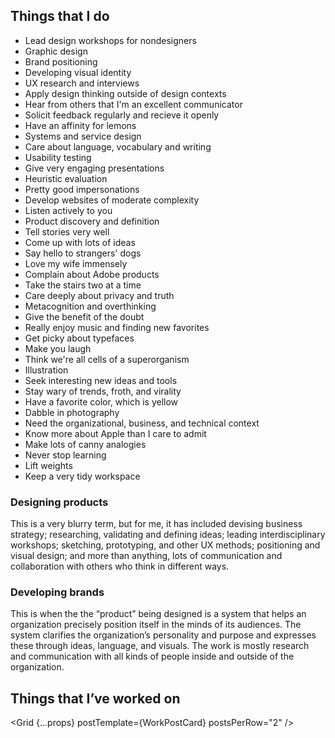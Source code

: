 

## Things that I do


<WidthBleeder>
<TagRiver>


- Lead design workshops for nondesigners
- Graphic design
- Brand positioning
- Developing visual identity
- UX research and interviews
- Apply design thinking outside of design contexts
- Hear from others that I'm an excellent communicator
- Solicit feedback regularly and recieve it openly
- Have an affinity for lemons
- Systems and service design
- Care about language, vocabulary and writing
- Usability testing
- Give very engaging presentations
- Heuristic evaluation
- Pretty good impersonations
- Develop websites of moderate complexity
- Listen actively to you
- Product discovery and definition
- Tell stories very well
- Come up with lots of ideas
- Say hello to strangers' dogs
- Love my wife immensely
- Complain about Adobe products
- Take the stairs two at a time
- Care deeply about privacy and truth
- Metacognition and overthinking
- Give the benefit of the doubt
- Really enjoy music and finding new favorites
- Get picky about typefaces
- Make you laugh
- Think we're all cells of a superorganism
- Illustration
- Seek interesting new ideas and tools
- Stay wary of trends, froth, and virality
- Have a favorite color, which is yellow
- Dabble in photography
- Need the organizational, business, and technical context
- Know more about Apple than I care to admit
- Make lots of canny analogies
- Never stop learning
- Lift weights
- Keep a very tidy workspace



</TagRiver>
</WidthBleeder>


<div class="two-up">
  <div>

### Designing products
This is a very blurry term, but for me, it has included devising business strategy; researching, validating and defining ideas; leading interdisciplinary workshops; sketching, prototyping, and other UX methods; positioning and visual design; and more than anything, lots of communication and collaboration with others who think in different ways.
  
  </div>
  <div>

### Developing brands
This is when the the “product” being designed is a system that helps an organization precisely position itself in the minds of its audiences. The system clarifies the organization’s personality and purpose and expresses these through ideas, language, and visuals. The work is mostly research and communication with all kinds of people inside and outside of the organization.  

  </div>
</div>

## Things that I’ve worked&nbsp;on
<Grid {...props} postTemplate={WorkPostCard} postsPerRow="2" />

